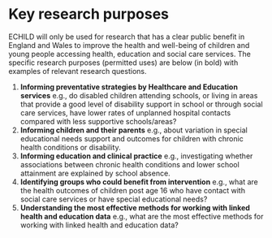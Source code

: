 # Key research purposes {#sec-echild-key-purposes}

ECHILD will only be used for research that has a clear public benefit in England and Wales to improve the health and well-being of children and young people accessing health, education and social care services. The specific research purposes (permitted uses) are below (in bold) with examples of relevant research questions.

1. **Informing preventative strategies by Healthcare and Education services** e.g., do disabled children attending schools, or living in areas that provide a good level of disability support in school or through social care services, have lower rates of unplanned hospital contacts compared with less supportive schools/areas? 
2. **Informing children and their parents** e.g., about variation in special educational needs support and outcomes for children with chronic health conditions or disability.
3. **Informing education and clinical practice** e.g., investigating whether associations between chronic health conditions and lower school attainment are explained by school absence. 
4. **Identifying groups who could benefit from intervention** e.g., what are the health outcomes of children post age 16 who have contact with social care services or have special educational needs? 
5. **Understanding the most effective methods for working with linked health and education data** e.g., what are the most effective methods for working with linked health and education data?
  